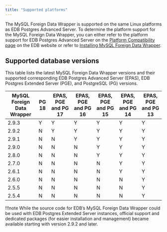 ```yaml
---
title: "Supported platforms"
---
```


The MySQL Foreign Data Wrapper is supported on the same Linux platforms as EDB Postgres Advanced Server. To determine the platform support for the MySQL Foreign Data Wrapper, you can either refer to the platform support for EDB Postgres Advanced Server on the [Platform Compatibility page](https://www.enterprisedb.com/platform-compatibility#epas) on the EDB website or refer to [Installing MySQL Foreign Data Wrapper](./installing). 

## Supported database versions

This table lists the latest MySQL Foreign Data Wrapper versions and their supported corresponding EDB Postgres Advanced Server (EPAS), EDB Postgres Extended Server (PGE), and PostgreSQL (PG) versions. 

| MySQL Foreign Data Wrapper | PG 18 | EPAS, PGE and PG 17 | EPAS, PGE and PG 16 | EPAS, PGE and PG 15 | EPAS, PGE and PG 14 | EPAS, PGE and PG 13 |
|----------------------------|-------|---------------------|---------------------|---------------------|---------------------|---------------------|
| 2.9.3                      | Y     | Y                   | Y                   | Y                   | Y                   | Y                   |
| 2.9.2                      | N     | Y                   | Y                   | Y                   | Y                   | Y                   |
| 2.9.1                      | N     | N                   | Y                   | Y                   | Y                   | Y                   |
| 2.9.0                      | N     | N                   | N                   | Y                   | Y                   | Y                   |
| 2.8.0                      | N     | N                   | N                   | Y                   | Y                   | Y                   |
| 2.7.0                      | N     | N                   | N                   | N                   | Y                   | Y                   |
| 2.6.1                      | N     | N                   | N                   | N                   | Y                   | Y                   |
| 2.6.0                      | N     | N                   | N                   | N                   | N                   | Y                   |
| 2.5.5                      | N     | N                   | N                   | N                   | N                   | Y                   |
| 2.5.4                      | N     | N                   | N                   | N                   | N                   | Y                   |

!!!note 
   While the source code for EDB’s MySQL Foreign Data Wrapper could be used with EDB Postgres Extended Server instances, official support and dedicated packages (for easier installation and management) became available starting with version 2.9.2 and later.
